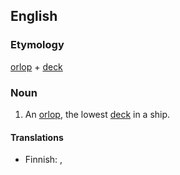 ==English==

===Etymology===
[[orlop]] + [[deck]]

===Noun===
{{en-noun}}

# {{lb|en|nautical}} An [[orlop]], the lowest [[deck]] in a ship.

====Translations====
{{trans-top|lowest deck}}
* Finnish: {{t|fi|köysikansi}}, {{t|fi|alakansi}}
{{trans-mid}}
{{trans-bottom}}